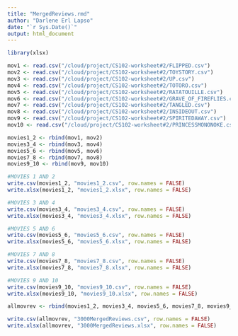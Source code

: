 ```yaml
---
title: "MergedReviews.rmd"
author: "Darlene Erl Lapso"
date: "`r Sys.Date()`"
output: html_document
---
```


```r
library(xlsx)
```


```r
mov1 <- read.csv("/cloud/project/CS102-worksheet#2/FLIPPED.csv")
mov2 <- read.csv("/cloud/project/CS102-worksheet#2/TOYSTORY.csv")
mov3 <- read.csv("/cloud/project/CS102-worksheet#2/UP.csv")
mov4 <- read.csv("/cloud/project/CS102-worksheet#2/TOTORO.csv")
mov5 <- read.csv("/cloud/project/CS102-worksheet#2/RATATOUILLE.csv")
mov6 <- read.csv("/cloud/project/CS102-worksheet#2/GRAVE_OF_FIREFLIES.csv")
mov7 <- read.csv("/cloud/project/CS102-worksheet#2/TANGLED.csv")
mov8 <- read.csv("/cloud/project/CS102-worksheet#2/INSIDEOUT.csv")
mov9 <- read.csv("/cloud/project/CS102-worksheet#2/SPIRITEDAWAY.csv")
mov10 <- read.csv("/cloud/project/CS102-worksheet#2/PRINCESSMONONOKE.csv")
```

```r
movies1_2 <- rbind(mov1, mov2)
movies3_4 <- rbind(mov3, mov4)
movies5_6 <- rbind(mov5, mov6)
movies7_8 <- rbind(mov7, mov8)
movies9_10 <- rbind(mov9, mov10)
```

```r
#MOVIES 1 AND 2
write.csv(movies1_2, "movies1_2.csv", row.names = FALSE)
write.xlsx(movies1_2, "movies1_2.xlsx", row.names = FALSE)

#MOVIES 3 AND 4
write.csv(movies3_4, "movies3_4.csv", row.names = FALSE)
write.xlsx(movies3_4, "movies3_4.xlsx", row.names = FALSE)

#MOVIES 5 AND 6
write.csv(movies5_6, "movies5_6.csv", row.names = FALSE)
write.xlsx(movies5_6, "movies5_6.xlsx", row.names = FALSE)

#MOVIES 7 AND 8
write.csv(movies7_8, "movies7_8.csv", row.names = FALSE)
write.xlsx(movies7_8, "movies7_8.xlsx", row.names = FALSE)

#MOVIES 9 AND 10
write.csv(movies9_10, "movies9_10.csv", row.names = FALSE)
write.xlsx(movies9_10, "movies9_10.xlsx", row.names = FALSE)

```

```r
allmovrev <- rbind(movies1_2, movies3_4, movies5_6, movies7_8, movies9_10)
```

```r
write.csv(allmovrev, "3000MergedReviews.csv", row.names = FALSE)
write.xlsx(allmovrev, "3000MergedReviews.xlsx", row.names = FALSE)
```
